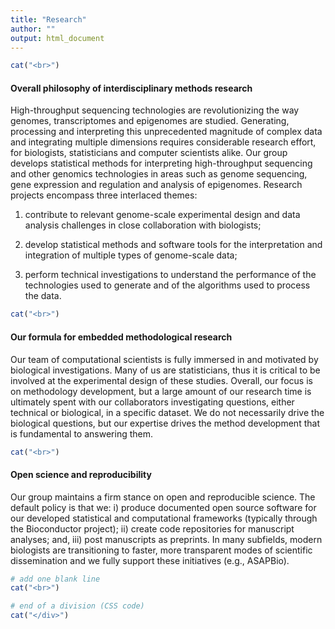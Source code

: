 ```yaml
---
title: "Research"
author: ""
output: html_document
---
```


```r
cat("<br>")
```


#### **Overall philosophy of interdisciplinary methods research**

High-throughput sequencing technologies are revolutionizing the way genomes, transcriptomes and epigenomes are studied. Generating, processing and interpreting this unprecedented magnitude of complex data and integrating multiple dimensions requires considerable research effort, for biologists, statisticians and computer scientists alike. Our group develops statistical methods for interpreting high-throughput sequencing and other genomics technologies in areas such as genome sequencing, gene expression and regulation and analysis of epigenomes. Research projects encompass three interlaced themes:

1. contribute to relevant genome-scale experimental design and data analysis challenges in close collaboration with biologists;

2. develop statistical methods and software tools for the interpretation and integration of multiple types of genome-scale data;

3. perform technical investigations to understand the performance of the technologies used to generate and of the algorithms used to process the data.


```r
cat("<br>")
```

<!-- ```{r, echo= FALSE, results = "asis"} -->
<!-- # This is to add two blank lines -->
<!-- cat("<br><br>") -->
<!-- ``` -->

<!-- --- -->
<!-- #### **Research area 1** [ [**_Publications on this area_**](file://localhost/Users/ruizhu/Documents/work/robinsonlabuzh.github.io/publications.html)] [ [**_Tools on this area_**](file://localhost/Users/ruizhu/Documents/work/robinsonlabuzh.github.io/tools.html)] -->

<!-- ```{r echo = FALSE} -->
<!-- plot(rpois(100, 50), rpois(100, 25),  -->
<!--      cex = runif(100, min = 0, max = 5),  -->
<!--      col = rgb(0.2, runif(100), 1, 0.5), -->
<!--      xlab = "", ylab = "", pch = 19, -->
<!--      axes = FALSE) -->
<!-- ``` -->

<!-- Description of the project. Description of the project. Description of the project. Description of the project. Description of the project. Description of the project. Description of the project. Description of the project. Description of the project. Description of the project. Description of the project. Description of the project. Description of the project. Description of the project. Description of the project. Description of the project. Description of the project. Description of the project. Description of the project. Description of the project. Description of the project. Description of the project. Description of the project. Description of the project. Description of the project. Description of the project.   -->

<!-- ```{r, echo= FALSE, results = "asis"} -->
<!-- # add one blank line -->
<!-- cat("<br>") -->
<!-- ``` -->

#### **Our formula for embedded methodological research**

Our team of computational scientists is fully immersed in and motivated by biological investigations.  Many of us are statisticians, thus it is critical to be involved at the experimental design of these studies. Overall, our focus is on methodology development, but a large amount of our research time is ultimately spent with our collaborators investigating questions, either technical or biological, in a specific dataset. We do not necessarily drive the biological questions, but our expertise drives the method development that is fundamental to answering them.

```r
cat("<br>")
```

#### **Open science and reproducibility**


Our group maintains a firm stance on open and reproducible science. The default policy is that we: i) produce documented open source software for our developed statistical and computational frameworks (typically through the Bioconductor project); ii) create code repositories for manuscript analyses; and, iii) post manuscripts as preprints. In many subfields, modern biologists are transitioning to faster, more transparent modes of scientific dissemination and we fully support these initiatives (e.g., ASAPBio).



```r
# add one blank line
cat("<br>")
```

<!-- #### **Research area 3** [ [**_Publications on this area_**](file://localhost/Users/ruizhu/Documents/work/robinsonlabuzh.github.io/publications.html)] [ [**_Tools on this area_**](file://localhost/Users/ruizhu/Documents/work/robinsonlabuzh.github.io/tools.html)] -->

<!-- ```{r, echo= FALSE, results = "asis"} -->
<!-- # create a two column style -->
<!-- l1 <- paste0("<style> \n") -->
<!-- l2 <- paste0("\t", ".col2 {\n") -->
<!-- l3 <- paste0("\t", "\t","columns: 2 200px; \n") -->
<!-- l4 <- paste0("\t", "\t","-webkit-columns: 2 200px; \n") -->
<!-- l5 <- paste0("\t", "\t","-moz-columns: 2 200px;") -->
<!-- l6 <- paste0("\t", "} \n") -->
<!-- l7 <- paste0("</style> \n") -->
<!-- style <- do.call(paste, mget(paste0("l",1:7))) -->
<!-- cat(style) -->
<!-- ``` -->


<!-- ```{r, echo= FALSE, results = "asis"} -->
<!-- # start a division -->
<!-- cat("<div class='col2'>") -->
<!-- ``` -->


<!-- ```{r, echo=FALSE} -->
<!-- # one figure in the left column -->
<!-- plot(rpois(100, 50), rpois(100, 25),  -->
<!--      cex = runif(100, min = 0, max = 5),  -->
<!--      col = rgb(0.2, runif(100), 1, 0.5), -->
<!--      xlab = "", ylab = "", pch = 19, -->
<!--      axes = FALSE) -->
<!-- # text in the right column -->
<!-- ``` -->

<!-- ```{r, echo= FALSE, results = "asis"} -->
<!-- cat("<br>") -->
<!-- ``` -->

<!-- Description of the project. Description of the project. Description of the project. Description of the project. Description of the project. Description of the project. Description of the project. Description of the project. Description of the project. Description of the project. Description of the project. Description of the project. Description of the project. Description of the project. Description of the project. Description of the project. Description of the project. Description of the project. Description of the project. Description of the project. Description of the project. Description of the project. Description of the project. Description of the project. Description of the project. Description of the project.  -->

```r
# end of a division (CSS code)
cat("</div>")
```
